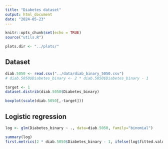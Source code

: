 ```yaml
---
title: "Diabetes dataset"
output: html_document
date: "2024-05-23"
---
```


```r
knitr::opts_chunk$set(echo = TRUE)
source("utils.R")

plots.dir <- "../plots/"
```

## Dataset

```r
diab.5050 <- read.csv("../data/diab_binary_5050.csv")
# diab.5050$Diabetes_binary <- 2 * diab.5050$Diabetes_binary - 1

target <- 1
dataset.distrib(diab.5050$Diabetes_binary)
```

```r
boxplot(scale(diab.5050[,-target]))
```


## Logistic regression

```r
log <- glm(Diabetes_binary ~ ., data=diab.5050, family="binomial")

summary(log)
first.metrics(2 * diab.5050$Diabetes_binary - 1, ifelse(log$fitted.values > 0.5, 1, -1))
```

